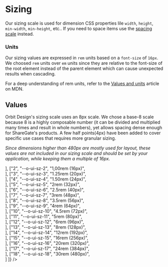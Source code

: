 
<Meta
    title="Materials/Sizing"
    id="sizing"
/>

# Sizing

Our sizing scale is used for dimension CSS properties lile `width`, `height`, `min-width`, `min-height`, etc.. If you need to space items use the [spacing scale](?path=/docs/spacing--page) instead.

### Units

Our sizing values are expressed in `rem` units based on a `font-size` of `16px`. We choosed `rem` units over `em` units since they are relative to the font-size of the root element instead of the parent element which can cause unexpected results when cascading.

For a deep understanding of rem units, refer to the [Values and units](https://developer.mozilla.org/en-US/docs/Learn/CSS/Building_blocks/Values_and_units) article on MDN.

## Values

Orbit Design's sizing scale uses an 8px scale. We chose a base-8 scale because 8 is a highly composable number (it can be divided and multiplied many times and result in whole numbers), yet allows spacing dense enough for ShareGate's products. A few half points(4px) have been added to cover specific use cases that requires more granular sizing.

_Since dimensions higher than 480px are mostly used for layout, these values are not included in our sizing scale and should be set by your application, while keeping them a multiple of 16px._

<Table
    columns={[
        { title: "Prop Value", headerStyle: { width: "100px" }, rowClassName: "code"},
        { title: "CSS Variable", headerStyle: { width: "200px" }, rowClassName: "code" },
        { title: "Value", headerStyle: { width: "250px" }, rowClassName: "code" },
        { title: "", headerStyle: { width: "300px" } }
    ]}
    rows={[
        ["1", "--o-ui-sz-1", "0.75rem (12px)", <Div width={1} height={5} backgroundColor="warning-3"></Div>],
        ["2", "--o-ui-sz-2", "1,00rem (16px)", <Div width={2} height={5} backgroundColor="warning-3"></Div>],
        ["3", "--o-ui-sz-3", "1.25rem (20px)", <Div width={3} height={5} backgroundColor="warning-3"></Div>],
        ["4", "--o-ui-sz-4", "1.50rem (24px)", <Div width={4} height={5} backgroundColor="warning-3"></Div>],
        ["5", "--o-ui-sz-5", "2rem (32px)", <Div width={5} height={5} backgroundColor="warning-3"></Div>],
        ["6", "--o-ui-sz-6", "2.5rem (40px)", <Div width={6} height={5} backgroundColor="warning-3"></Div>],
        ["7", "--o-ui-sz-7", "3rem (48px)", <Div width={7} height={5} backgroundColor="warning-3"></Div>],
        ["8", "--o-ui-sz-8", "3.5rem (56px)", <Div width={8} height={5} backgroundColor="warning-3"></Div>],
        ["9", "--o-ui-sz-9", "4rem (64px)", <Div width={9} height={5} backgroundColor="warning-3"></Div>],
        ["10", "--o-ui-sz-10", "4.5rem (72px)", <Div width={10} height={5} backgroundColor="warning-3"></Div>],
        ["11", "--o-ui-sz-11", "5rem (80px)", <Div width={11} height={5} backgroundColor="warning-3"></Div>],
        ["12", "--o-ui-sz-12", "6rem (96px)", <Div width={12} height={5} backgroundColor="warning-3"></Div>],
        ["13", "--o-ui-sz-13", "8rem (128px)", <Div width={13} height={5} backgroundColor="warning-3"></Div>],
        ["14", "--o-ui-sz-14", "12rem (192px)", <Div width={14} height={5} backgroundColor="warning-3"></Div>],
        ["15", "--o-ui-sz-15", "16rem (256px)", <Div width={15} height={5} backgroundColor="warning-3"></Div>],
        ["16", "--o-ui-sz-16", "20rem (320px)", <Div width={16} height={5} backgroundColor="warning-3"></Div>],
        ["17", "--o-ui-sz-17", "24rem (384px)", <Div width={17} height={5} backgroundColor="warning-3"></Div>],
        ["18", "--o-ui-sz-18", "30rem (480px)", <Div width={18} height={5} backgroundColor="warning-3"></Div>]
    ]}
/>
